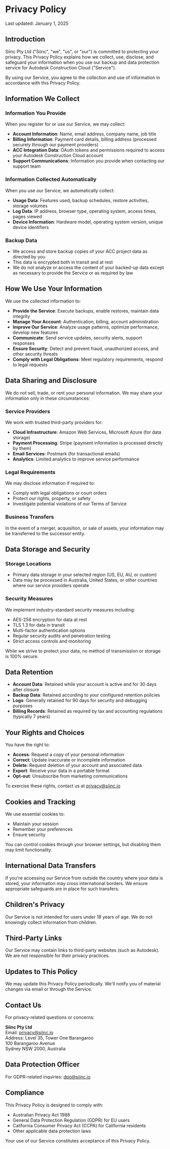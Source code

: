# Privacy Policy

Last updated: January 1, 2025

## Introduction

Siinc Pty Ltd ("Siinc", "we", "us", or "our") is committed to protecting your privacy. This Privacy Policy explains how we collect, use, disclose, and safeguard your information when you use our backup and data protection service for Autodesk Construction Cloud ("Service").

By using our Service, you agree to the collection and use of information in accordance with this Privacy Policy.

## Information We Collect

### Information You Provide

When you register for or use our Service, we may collect:

- **Account Information**: Name, email address, company name, job title
- **Billing Information**: Payment card details, billing address (processed securely through our payment providers)
- **ACC Integration Data**: OAuth tokens and permissions required to access your Autodesk Construction Cloud account
- **Support Communications**: Information you provide when contacting our support team

### Information Collected Automatically

When you use our Service, we automatically collect:

- **Usage Data**: Features used, backup schedules, restore activities, storage volumes
- **Log Data**: IP address, browser type, operating system, access times, pages viewed
- **Device Information**: Hardware model, operating system version, unique device identifiers

### Backup Data

- We access and store backup copies of your ACC project data as directed by you
- This data is encrypted both in transit and at rest
- We do not analyze or access the content of your backed-up data except as necessary to provide the Service or as required by law

## How We Use Your Information

We use the collected information to:

- **Provide the Service**: Execute backups, enable restores, maintain data integrity
- **Manage Your Account**: Authentication, billing, account administration
- **Improve Our Service**: Analyze usage patterns, optimize performance, develop new features
- **Communicate**: Send service updates, security alerts, support responses
- **Ensure Security**: Detect and prevent fraud, unauthorized access, and other security threats
- **Comply with Legal Obligations**: Meet regulatory requirements, respond to legal requests

## Data Sharing and Disclosure

We do not sell, trade, or rent your personal information. We may share your information only in these circumstances:

### Service Providers

We work with trusted third-party providers for:
- **Cloud Infrastructure**: Amazon Web Services, Microsoft Azure (for data storage)
- **Payment Processing**: Stripe (payment information is processed directly by them)
- **Email Services**: Postmark (for transactional emails)
- **Analytics**: Limited analytics to improve service performance

### Legal Requirements

We may disclose information if required to:
- Comply with legal obligations or court orders
- Protect our rights, property, or safety
- Investigate potential violations of our Terms of Service

### Business Transfers

In the event of a merger, acquisition, or sale of assets, your information may be transferred to the successor entity.

## Data Storage and Security

### Storage Locations

- Primary data storage in your selected region (US, EU, AU, or custom)
- Data may be processed in Australia, United States, or other countries where our service providers operate

### Security Measures

We implement industry-standard security measures including:
- AES-256 encryption for data at rest
- TLS 1.3 for data in transit
- Multi-factor authentication options
- Regular security audits and penetration testing
- Strict access controls and monitoring

While we strive to protect your data, no method of transmission or storage is 100% secure.

## Data Retention

- **Account Data**: Retained while your account is active and for 30 days after closure
- **Backup Data**: Retained according to your configured retention policies
- **Logs**: Generally retained for 90 days for security and debugging purposes
- **Billing Records**: Retained as required by tax and accounting regulations (typically 7 years)

## Your Rights and Choices

You have the right to:

- **Access**: Request a copy of your personal information
- **Correct**: Update inaccurate or incomplete information
- **Delete**: Request deletion of your account and associated data
- **Export**: Receive your data in a portable format
- **Opt-out**: Unsubscribe from marketing communications

To exercise these rights, contact us at privacy@siinc.io

## Cookies and Tracking

We use essential cookies to:
- Maintain your session
- Remember your preferences
- Ensure security

You can control cookies through your browser settings, but disabling them may limit functionality.

## International Data Transfers

If you're accessing our Service from outside the country where your data is stored, your information may cross international borders. We ensure appropriate safeguards are in place for such transfers.

## Children's Privacy

Our Service is not intended for users under 18 years of age. We do not knowingly collect information from children.

## Third-Party Links

Our Service may contain links to third-party websites (such as Autodesk). We are not responsible for their privacy practices.

## Updates to This Policy

We may update this Privacy Policy periodically. We'll notify you of material changes via email or through the Service.

## Contact Us

For privacy-related questions or concerns:

**Siinc Pty Ltd**  
Email: privacy@siinc.io  
Address: Level 35, Tower One Barangaroo  
100 Barangaroo Avenue  
Sydney NSW 2000, Australia

## Data Protection Officer

For GDPR-related inquiries: dpo@siinc.io

## Compliance

This Privacy Policy is designed to comply with:
- Australian Privacy Act 1988
- General Data Protection Regulation (GDPR) for EU users
- California Consumer Privacy Act (CCPA) for California residents
- Other applicable data protection laws

Your use of our Service constitutes acceptance of this Privacy Policy.